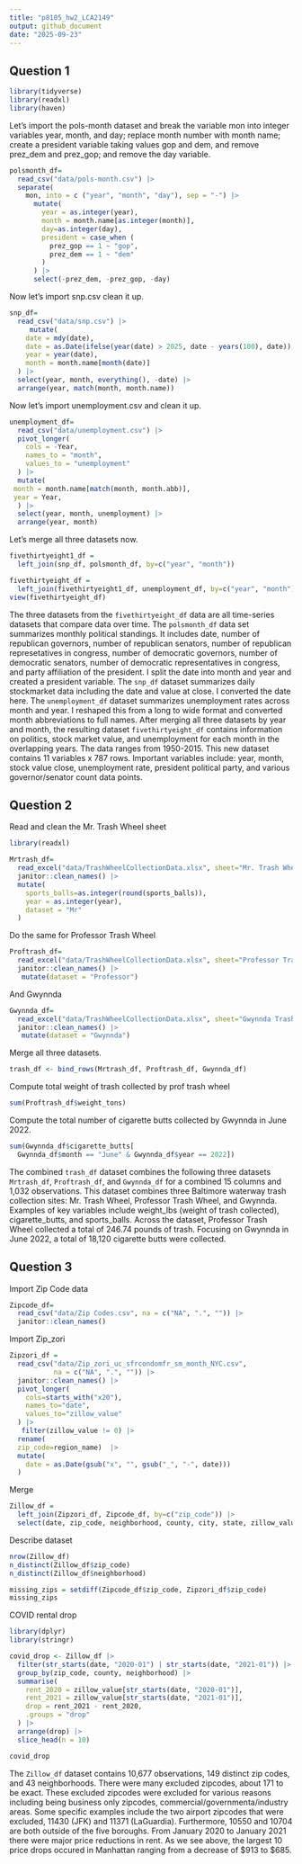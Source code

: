 ```yaml
---
title: "p8105_hw2_LCA2149"
output: github_document
date: "2025-09-23"
---
```


## Question 1

```r
library(tidyverse)
library(readxl)
library(haven)
```

Let's import the pols-month dataset and break the variable mon into integer variables year, month, and day; replace month number with month name; create a president variable taking values gop and dem, and remove prez_dem and prez_gop; and remove the day variable.
```r
polsmonth_df=
  read_csv("data/pols-month.csv") |>
  separate(
    mon, into = c ("year", "month", "day"), sep = "-") |>
      mutate(
        year = as.integer(year),
        month = month.name[as.integer(month)],
        day=as.integer(day),
        president = case_when (
          prez_gop == 1 ~ "gop",
          prez_dem == 1 ~ "dem"
        )
      ) |>
      select(-prez_dem, -prez_gop, -day)
```

Now let's import snp.csv clean it up.
```r
snp_df=
  read_csv("data/snp.csv") |>
     mutate(
    date = mdy(date),
    date = as.Date(ifelse(year(date) > 2025, date - years(100), date)),
    year = year(date),
    month = month.name[month(date)]
  ) |>
  select(year, month, everything(), -date) |>
  arrange(year, match(month, month.name))
```

Now let's import unemployment.csv and clean it up.
```r
unemployment_df=
  read_csv("data/unemployment.csv") |>
  pivot_longer(
    cols = -Year,               
    names_to = "month",         
    values_to = "unemployment"  
  ) |>
  mutate(
 month = month.name[match(month, month.abb)],
 year = Year,
  ) |>
  select(year, month, unemployment) |>
  arrange(year, month)
```

Let's merge all three datasets now.
```r
fivethirtyeight1_df =
  left_join(snp_df, polsmonth_df, by=c("year", "month"))
```

```r
fivethirtyeight_df = 
  left_join(fivethirtyeight1_df, unemployment_df, by=c("year", "month"))
view(fivethirtyeight_df)
```

The three datasets from the `fivethirtyeight_df` data are all time-series datasets that compare data over time. The `polsmonth_df` data set summarizes monthly political standings. It includes date, number of republican governors, number of republican senators, number of republican represetatives in congress, number of democratic governors, number of democratic senators, number of democratic representatives in congress, and party affiliation of the president. I split the date into month and year and created a president variable. The `snp_df` dataset summarizes daily stockmarket data including the date and value at close. I converted the date here. The `unemployment_df` dataset summarizes unemployment rates across month and year. I reshaped this from a long to wide format and converted month abbreviations to full names. After merging all three datasets by year and month, the resulting dataset `fivethirtyeight_df` contains information on politics, stock market value, and unemployment for each month in the overlapping years. The data ranges from 1950-2015. This new dataset contains 11 variables x 787 rows. Important variables include: year, month, stock value close, unemployment rate, president political party, and various governor/senator count data points.


## Question 2

Read and clean the Mr. Trash Wheel sheet
```r
library(readxl)

Mrtrash_df=
  read_excel("data/TrashWheelCollectionData.xlsx", sheet="Mr. Trash Wheel", range= "A2:N653", na = c("NA", ".", "")) |>
  janitor::clean_names() |>
  mutate(
    sports_balls=as.integer(round(sports_balls)),
    year = as.integer(year),
    dataset = "Mr"
  ) 
```


Do the same for Professor Trash Wheel
```r
Proftrash_df=
  read_excel("data/TrashWheelCollectionData.xlsx", sheet="Professor Trash Wheel", range= "A2:M120", na = c("NA", ".", "")) |>
  janitor::clean_names() |>
   mutate(dataset = "Professor")
```


And Gwynnda
```r
Gwynnda_df=
  read_excel("data/TrashWheelCollectionData.xlsx", sheet="Gwynnda Trash Wheel", range= "A2:L265", na = c("NA", ".", "")) |>
  janitor::clean_names() |>
   mutate(dataset = "Gwynnda") 
```


Merge all three datasets.
```r
trash_df <- bind_rows(Mrtrash_df, Proftrash_df, Gwynnda_df)
```

Compute total weight of trash collected by prof trash wheel
```r
sum(Proftrash_df$weight_tons) 
```

Compute the total number of cigarette butts collected by Gwynnda in June 2022.
```r
sum(Gwynnda_df$cigarette_butts[
  Gwynnda_df$month == "June" & Gwynnda_df$year == 2022]) 
```

The combined `trash_df` dataset combines the following three datasets 
`Mrtrash_df`, `Proftrash_df`, and `Gwynnda_df` for a combined 15 columns and 
1,032 observations. This dataset combines three Baltimore waterway trash 
collection sites: Mr. Trash Wheel, Professor Trash Wheel, and Gwynnda. Examples 
of key variables include weight_lbs (weight of trash collected), 
cigarette_butts, and sports_balls. Across the dataset, Professor Trash Wheel 
collected a total of 246.74 pounds of trash. Focusing on Gwynnda in June 2022, 
a total of 18,120 cigarette butts were collected.

## Question 3

Import Zip Code data
```r
Zipcode_df=
  read_csv("data/Zip Codes.csv", na = c("NA", ".", "")) |>
  janitor::clean_names() 
```

Import Zip_zori
```r
Zipzori_df =
  read_csv("data/Zip_zori_uc_sfrcondomfr_sm_month_NYC.csv", 
           na = c("NA", ".", "")) |>
  janitor::clean_names() |>
  pivot_longer(
    cols=starts_with("x20"),
    names_to="date",
    values_to="zillow_value"
  ) |>
   filter(zillow_value != 0) |>
  rename(
  zip_code=region_name)  |>
  mutate(
    date = as.Date(gsub("x", "", gsub("_", "-", date)))
  ) 
```


Merge
```r
Zillow_df =
  left_join(Zipzori_df, Zipcode_df, by=c("zip_code")) |>
  select(date, zip_code, neighborhood, county, city, state, zillow_value, everything(), -state_name, -county_name)
```

Describe dataset
```r
nrow(Zillow_df)
n_distinct(Zillow_df$zip_code)
n_distinct(Zillow_df$neighborhood)

missing_zips = setdiff(Zipcode_df$zip_code, Zipzori_df$zip_code)
missing_zips
```

COVID rental drop
```r

library(dplyr)
library(stringr)

covid_drop <- Zillow_df |>
  filter(str_starts(date, "2020-01") | str_starts(date, "2021-01")) |>
  group_by(zip_code, county, neighborhood) |>
  summarise(
    rent_2020 = zillow_value[str_starts(date, "2020-01")],
    rent_2021 = zillow_value[str_starts(date, "2021-01")],
    drop = rent_2021 - rent_2020,
    .groups = "drop"
  ) |>
  arrange(drop) |>
  slice_head(n = 10)

covid_drop
```


The `Zillow_df` dataset contains 10,677 observations, 149 distinct zip codes, and 43 neighborhoods. There were many excluded zipcodes, about 171 to be exact. These excluded zipcodes were excluded for various reasons including being business only zipcodes, commercial/governmenta/industry areas. Some specific examples include the two airport zipcodes that were excluded, 11430 (JFK) and 11371 (LaGuardia). Furthermore, 10550 and 10704 are both outside of the five boroughs. From January 2020 to January 2021 there were major price reductions in rent. As we see above, the largest 10 price drops occured in Manhattan ranging from a decrease of $913 to $685.